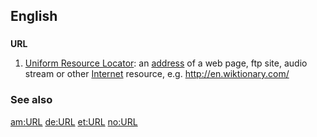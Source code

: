 ==English==

==={{initialism}}===
'''URL'''

#[[Uniform Resource Locator]]: an [[address]] of a web page, ftp site, audio stream or other [[Internet]] resource, e.g. http://en.wiktionary.com/

===See also===
{{pedialite}}

[[am:URL]]
[[de:URL]]
[[et:URL]]
[[no:URL]]